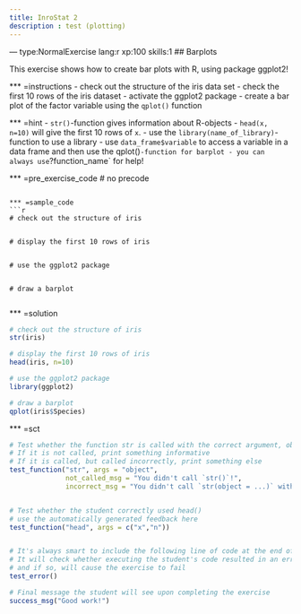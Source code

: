 ```yaml
---
title: InroStat 2
description : test (plotting)
---
```


--- type:NormalExercise lang:r xp:100 skills:1
## Barplots

This exercise shows how to create bar plots with R, using package ggplot2!

*** =instructions
- check out the structure of the iris data set
- check the first 10 rows of the iris dataset
- activate the ggplot2 package
- create a bar plot of the factor variable using the `qplot()` function

*** =hint
- `str()`-function gives information about R-objects
- `head(x, n=10)` will give the first 10 rows of `x`.
- use the `library(name_of_library)`-function to use a library
- use `data_frame$variable` to  access a variable in a data frame and then use the qplot()`-function for barplot
- you can always use `?function_name` for help!

*** =pre_exercise_code
# no precode
```

*** =sample_code
```r

# check out the structure of iris


# display the first 10 rows of iris


# use the ggplot2 package


# draw a barplot


```

*** =solution
```r

# check out the structure of iris
str(iris)

# display the first 10 rows of iris
head(iris, n=10)

# use the ggplot2 package
library(ggplot2)

# draw a barplot
qplot(iris$Species)

```

*** =sct
```r

# Test whether the function str is called with the correct argument, object
# If it is not called, print something informative
# If it is called, but called incorrectly, print something else
test_function("str", args = "object",
              not_called_msg = "You didn't call `str()`!",
              incorrect_msg = "You didn't call `str(object = ...)` with the correct argument, `object`.")


# Test whether the student correctly used head()
# use the automatically generated feedback here
test_function("head", args = c("x","n"))


# It's always smart to include the following line of code at the end of your SCTs
# It will check whether executing the student's code resulted in an error, 
# and if so, will cause the exercise to fail
test_error()

# Final message the student will see upon completing the exercise
success_msg("Good work!")
```
